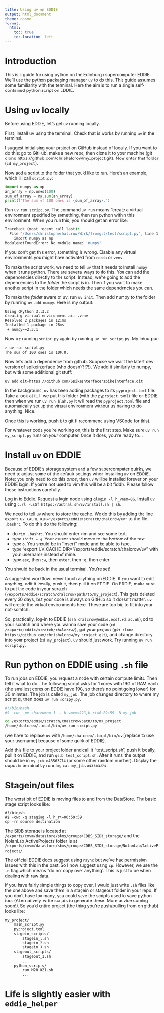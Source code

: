 ```yaml
---
title: Using uv on EDDIE
output: html_document
theme: cosmo
format:
  html:
    toc: true
    toc-location: left
---
```


# Introduction

This is a guide for using python on the Edinburgh supercomputer EDDIE. We'll use the python packaging manager `uv` to do this. This guide assumes some familiarity with the terminal. Here the aim is to run a single self-contained python script on EDDIE.

# Using `uv` locally

Before using EDDIE, let's get `uv` running locally.

First, [install uv](https://docs.astral.sh/uv/getting-started/installation/) using the terminal. Check that is works by running `uv` in the terminal.

I suggest initialising your project on GitHub instead of locally. If you want to do this: go to GitHub, make a new repo, then clone it to your machine (git clone https://github.com/chrishalcrow/my_project.git). Now enter that folder (`cd my_project`).

Now add a script to the folder that you'd like to run. Here's an example, which I'll call `script.py`:

``` python
import numpy as np
an_array = np.ones(100)
sum_of_array = np.sum(an_array)
print(f"The sum of 100 ones is {sum_of_array}.")
```

Run `uv run script.py`. The command `uv run` means "create a virtual environment specified by something, then run python within this environment. When you run this, you should get an error like:

``` bash
Traceback (most recent call last):
  File "/Users/christopherhalcrow/Work/fromgit/test/script.py", line 1, in <module>
    import numpy as np
ModuleNotFoundError: No module named 'numpy'
```

If you don't get this error, something is wrong. Disable any virtual environments you might have activated from `conda` or `venv`.

To make the script work, we need to tell `uv` that it needs to install `numpy` when it runs python. There are several ways to do this. You can add the dependencies directly to the script. Instead, we're going to add the dependencies to the _folder_ the script is in. Then if you want to make another script in the folder which needs the same dependencies you can.

To make the _folder_ aware of uv, run `uv init`. Then add numpy to the folder by running `uv add numpy`. Here is my output:

``` bash
Using CPython 3.13.2
Creating virtual environment at: .venv
Resolved 2 packages in 121ms
Installed 1 package in 28ms
 + numpy==2.3.1
```

Now try running `script.py` again by running `uv run script.py`. My in/output:

``` bash
> uv run script.py
The sum of 100 ones is 100.0.
```

Now let's add a dependency from github. Suppose we want the latest dev version of spikeinterface (who doesn't?!?!). We add it similarly to numpy, but with some additional git stuff:

``` bash
uv add git+https://github.com/SpikeInterface/spikeinterface.git
```

In the background, `uv` has been adding packages to its `pyproject.toml` file. Take a look at it. If we put this folder (with the `pyproject.toml`) file on EDDIE then when we run `uv run blah.py` it will read the `pyproject.toml` file and automatically set up the virtual environment without us having to do anything. Nice.

Once this is working, push it to git (I recommend using VSCode for this).

For whatever code you're working on, this is the first step. Make sure `uv run my_script.py` runs on _your_ computer. Once it does, you're ready to...

# Install `uv` on EDDIE

Because of EDDIE's storage system and a few supercomputer quirks, we need to adjust some of the default settings when installing uv on EDDIE. Note: you only need to do this _once_, then `uv` will be installed forever on your EDDIE login. If you're not used to vim this will be a bit fiddly. Please follow these instructions carefully.

Log in to Eddie. Request a login node using `qlogin -l h_vmem=8G`. Install `uv` using `curl -LsSf https://astral.sh/uv/install.sh | sh`.

We need to tell `uv` where to store the cache. We do this by adding the line `export UV_CACHE_DIR="/exports/eddie/scratch/chalcrow/uv"` to the file `.bashrc`. To do this do the following:

- do `vim .bashrc`. You should enter vim and see some text.
- type `shift + g`. Your cursor should move to the bottom of the text.
- type `o`. You should be in "insert" mode and be able to type.
- type "export UV_CACHE_DIR="/exports/eddie/scratch/chalcrow/uv" with your username instead of mine.
- type `esc`, then `:w`, then `enter`, then `:q`, then enter

You should be back in the usual terminal. You're set!

A suggested workflow: never touch anything on EDDIE. If you want to edit anything, edit it locally, push it, then pull it on EDDIE. On EDDIE, make sure to put the code in your scratch (`/exports/eddie/scratch/chalcrow/path/to/my_project`). This gets deleted every 30 days, but your code is always on GitHub so it doesn't matter. `uv` will create the virtual environments here. These are too big to fit into your not-scratch.

So, practically, log-in to EDDIE (`ssh chalcrow@eddie.ecdf.ed.ac.uk `), cd to your scratch and where you wanna save your code (`cd /exports/eddie/scratch/chalcrow/`), get your project (`git clone https://github.com/chrishalcrow/my_project.git`), and change directory into your project (`cd my_project`). `uv` should just work. Try running `uv run script.py`.

# Run python on EDDIE using `.sh` file

To run jobs on EDDIE, you request a node with certain compute limits. Then tell it what to do. The following script asks for 1 cores with 19G of RAM each (the smallest cores on EDDIE have 19G, so there's no point going lower) for 30 minutes. The job is called `my_job`. The job changes directory to where my script is, then does `uv run scripy.py`.

``` bash
#!/bin/bash
#$ -cwd -pe sharedmem 1 -l h_vmem=19G,h_rt=0:29:59 -N my_job

cd /exports/eddie/scratch/chalcrow/path/to/my_project
/home/chalcrow/.local/bin/uv run script.py
```

(we have to replace `uv` with `/home/chalcrow/.local/bin/uv` [replace to use your username] because of some quirk of EDDIE).

Add this file to your project folder and call it "test_script.sh", push it locally, pull it on EDDIE, and run `qsub test_script.sh`. After it runs, the output should be in `my_job.o43563274` (or some other random number). Display the ouput in terminal by running `cat my_job.o43563274`.

# Stagein/out files

The worst bit of EDDIE is moving files to and from the DataStore. The basic stage script looks like:

``` bin
#!/bin/sh
#$ -cwd -q staging -l h_rt=00:59:59
cp -rn source destination
```

The SIDB storage is located at `/exports/cmvm/datastore/sbms/groups/CDBS_SIDB_storage/` and the NolanLab ActiveProjects folder is at `/exports/cmvm/datastore/sbms/groups/CDBS_SIDB_storage/NolanLab/ActiveProjects/`.

The official EDDIE docs suggest using `rsync` but we've had permission issues with this in the past. So I now suggest using `cp`. However, we use the `-n` flag which means "do not copy over anything". This is just to be when dealing with raw data.

If you have fairly simple things to copy over, I would just write `.sh` files like the one above and save them in a stagein or stageout folder in your repo. If you don't have too many, you could save the scripts used to save python too. (Alternatively, write scripts to generate these. More advice coming soon!). So you'd entire project (the thing you're push/pulling from on github) looks like:

``` bash
my_project/
    main_script.py
    pyproject.toml
    stagein_scripts/
        stagein_1.sh
        stagein_2.sh
        stagein_3.sh
    stageout_scripts/
        stageout_1.sh
        ...
    python_scripts/
        run_M20_D21.sh
        ...
```

# Life is slightly easier with `eddie_helper`
